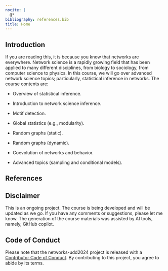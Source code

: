 ```yaml
---
nocite: |
  @*
bibliography: references.bib
title: Home
---
```


## Introduction

If you are reading this, it is because you know that networks are everywhere. Network science is a rapidly growing field that has been applied to many different disciplines, from biology to sociology, from computer science to physics. In this course, we will go over advanced network science topics; particularly, statistical inference in networks. The course contents are:

- Overview of statistical inference.

- Introduction to network science inference.

- Motif detection.

- Global statistics (e.g., modularity).

- Random graphs (static).

- Random graphs (dynamic).

- Coevolution of networks and behavior.

- Advanced topics (sampling and conditional models).

## References

::: {#refs}
:::

## Disclaimer

This is an ongoing project. The course is being developed and will be updated as we go. If you have any comments or suggestions, please let me know. The generation of the course materials was assisted by AI tools, namely, GitHub copilot.

## Code of Conduct
  
Please note that the networks-udd2024 project is released with a [Contributor Code of Conduct](https://contributor-covenant.org/version/2/1/CODE_OF_CONDUCT.html). By contributing to this project, you agree to abide by its terms.